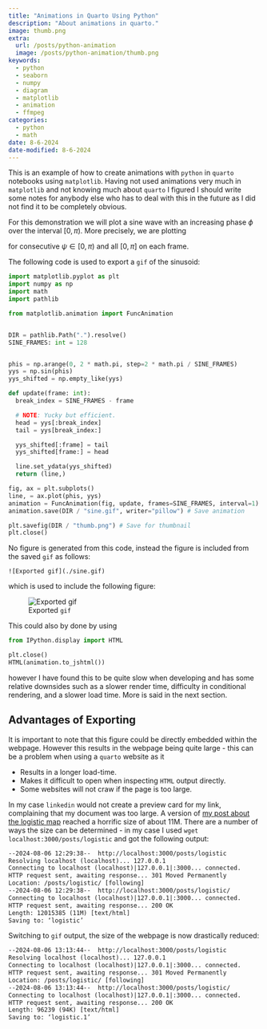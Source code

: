 ```yaml
---
title: "Animations in Quarto Using Python"
description: "About animations in quarto."
image: thumb.png
extra:
  url: /posts/python-animation
  image: /posts/python-animation/thumb.png
keywords: 
  - python
  - seaborn
  - numpy
  - diagram
  - matplotlib
  - animation
  - ffmpeg
categories:
  - python
  - math
date: 8-6-2024
date-modified: 8-6-2024
---
```



This is an example of how to create animations with ``python`` in ``quarto`` 
notebooks using ``matplotlib``. Having not used animations very much in 
``matplotlib`` and not knowing much about ``quarto`` I figured I should write 
some notes for anybody else who has to deal with this in the future as I did
not find it to be completely obvious.


For this demonstration we will plot a sine wave with an increasing phase 
$\phi$ over the interval $[0, \pi)$. More precisely, we are plotting

\begin{equation}
  f_\psi: \phi \mapsto sin(\phi + \psi)
\end{equation}

for consecutive $\psi \in [0, \pi)$ and all $[0, \pi]$ on each frame.


The following code is used to export a ``gif`` of the sinusoid:

```python
import matplotlib.pyplot as plt
import numpy as np
import math
import pathlib

from matplotlib.animation import FuncAnimation


DIR = pathlib.Path(".").resolve()
SINE_FRAMES: int = 128


phis = np.arange(0, 2 * math.pi, step=2 * math.pi / SINE_FRAMES)
yys = np.sin(phis)
yys_shifted = np.empty_like(yys)

def update(frame: int):
  break_index = SINE_FRAMES - frame

  # NOTE: Yucky but efficient.
  head = yys[:break_index] 
  tail = yys[break_index:] 

  yys_shifted[:frame] = tail
  yys_shifted[frame:] = head

  line.set_ydata(yys_shifted)
  return (line,)

fig, ax = plt.subplots()
line, = ax.plot(phis, yys)
animation = FuncAnimation(fig, update, frames=SINE_FRAMES, interval=1)
animation.save(DIR / "sine.gif", writer="pillow") # Save animation

plt.savefig(DIR / "thumb.png") # Save for thumbnail
plt.close()
```


No figure is generated from this code, instead the figure is included from the 
saved ``gif`` as follows:


````quarto
![Exported gif](./sine.gif)
````


which is used to include the following figure:


![Exported ``gif``](./sine.gif)


This could also by done by using 


```python
from IPython.display import HTML

plt.close()
HTML(animation.to_jshtml())
```


however I have found this to be quite slow when developing and has some 
relative downsides such as a slower render time, difficulty in conditional 
rendering, and a slower load time. More is said in the next section.


## Advantages of Exporting

It is important to note that this figure could be directly embedded within the 
webpage. However this results in the webpage being quite large - this can be a 
problem when using a ``quarto`` website as it 

- Results in a longer load-time.
- Makes it difficult to open when inspecting ``HTML`` output directly.
- Some websites will not craw if the page is too large. 

In my case ``linkedin`` would not create a preview card for my link, 
complaining that my document was too large. A version of 
[my post about the logistic map](/posts/logistic) reached a horrific size of 
about 11M. There are a number of ways the size can be determined - in my case 
I used ``wget localhost:3000/posts/logistic`` and got the following output:


```default
--2024-08-06 12:29:38--  http://localhost:3000/posts/logistic
Resolving localhost (localhost)... 127.0.0.1
Connecting to localhost (localhost)|127.0.0.1|:3000... connected.
HTTP request sent, awaiting response... 301 Moved Permanently
Location: /posts/logistic/ [following]
--2024-08-06 12:29:38--  http://localhost:3000/posts/logistic/
Connecting to localhost (localhost)|127.0.0.1|:3000... connected.
HTTP request sent, awaiting response... 200 OK
Length: 12015385 (11M) [text/html]
Saving to: ‘logistic’
```


Switching to ``gif`` output, the size of the webpage is now drastically 
reduced:


```default
--2024-08-06 13:13:44--  http://localhost:3000/posts/logistic
Resolving localhost (localhost)... 127.0.0.1
Connecting to localhost (localhost)|127.0.0.1|:3000... connected.
HTTP request sent, awaiting response... 301 Moved Permanently
Location: /posts/logistic/ [following]
--2024-08-06 13:13:44--  http://localhost:3000/posts/logistic/
Connecting to localhost (localhost)|127.0.0.1|:3000... connected.
HTTP request sent, awaiting response... 200 OK
Length: 96239 (94K) [text/html]
Saving to: ‘logistic.1’
```

